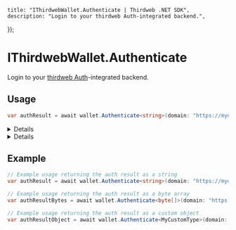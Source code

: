 

    title: "IThirdwebWallet.Authenticate | Thirdweb .NET SDK",
    description: "Login to your thirdweb Auth-integrated backend.",
});

# IThirdwebWallet.Authenticate

Login to your [thirdweb Auth](/wallets/auth)-integrated backend.

## Usage

```csharp
var authResult = await wallet.Authenticate<string>(domain: "https://mydomain.com", chainId: 1);
```

<Details summary="Parameters">

### wallet

The wallet instance that will sign the SIWE (Sign-In With Ethereum) payload, must be an `IThirdwebWallet`.

### domain

The domain of the backend to authenticate with, must be a `string`.

### chainId

The chain ID of the blockchain to authenticate with, must be a `BigInteger`.

### authPayloadPath (optional)

The path to the auth payload endpoint, defaults to `"/auth/payload"`, must be a `string`.

### authLoginPath (optional)

The path to the auth login endpoint, defaults to `"/auth/login"`, must be a `string`.

### authPayloadMethod (optional)

The HTTP method for the auth payload request, either `"GET"` or `"POST"`. Defaults to `"GET"`.

### authLoginMethod (optional)

The HTTP method for the auth login request, either `"GET"` or `"POST"`. Defaults to `"POST"`.

### separatePayloadAndSignatureInBody (optional)

Whether to separate the payload and signature in the body of the login request, must be a `boolean`. Defaults to `false`.

### httpClientOverride (optional)

An `IThirdwebHttpClient` instance to override the default HTTP client, defaults to `null`.

</Details>

<Details summary="Return Value">

### T

The authentication result as the type `T`. Can be `string`, `byte[]`, or a deserialized object.

</Details>

## Example

```csharp
// Example usage returning the auth result as a string
var authResult = await wallet.Authenticate<string>(domain: "https://mydomain.com", chainId: 1);

// Example usage returning the auth result as a byte array
var authResultBytes = await wallet.Authenticate<byte[]>(domain: "https://mydomain.com", chainId: 1);

// Example usage returning the auth result as a custom object
var authResultObject = await wallet.Authenticate<MyCustomType>(domain: "https://mydomain.com", chainId: 1);
```
